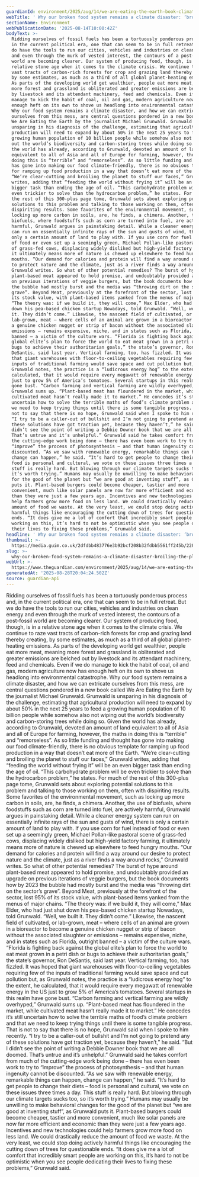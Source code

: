```yaml
---
guardianId: environment/2025/aug/14/we-are-eating-the-earth-book-climate
webTitle: ' Why our broken food system remains a climate disaster: ‘broiling the planet to stuff our faces’'
sectionName: Environment
webPublicationDate: '2025-08-14T10:00:42Z'
bodyText: >-
  Ridding ourselves of fossil fuels has been a tortuously ponderous process and,
  in the current political era, one that can seem to be in full retreat. But we
  do have the tools to run our cities, vehicles and industries on clean energy
  and even through the murk of vested interest, the contours of a post-fossil
  world are becoming clearer. Our system of producing food, though, is in a
  relative stone age when it comes to the climate crisis. We continue to raze
  vast tracts of carbon-rich forests for crop and grazing land thereby creating,
  by some estimates, as much as a third of all global planet-heating emissions.
  As parts of the developing world get wealthier, people eat more meat, meaning
  more forest and grassland is obliterated and greater emissions are belched out
  by livestock and its attendant machinery, feed and chemicals. Even if we do
  manage to kick the habit of coal, oil and gas, modern agriculture now has
  enough heft on its own to shove us headlong into environmental catastrophe.
  Why our food system remains a climate disaster, and how we can extricate
  ourselves from this mess, are central questions pondered in a new book called
  We Are Eating the Earth by the journalist Michael Grunwald. Grunwald is
  unsparing in his diagnosis of the challenge, estimating that agricultural
  production will need to expand by about 50% in the next 25 years to feed a
  growing human population of 10 billion people while somehow also not wiping
  out the world’s biodiversity and carbon-storing trees while doing so. Given
  the world has already, according to Grunwald, devoted an amount of land
  equivalent to all of Asia and all of Europe for farming, however, the maths in
  doing this is “terrible” and “remorseless”. As so little funding and thought
  has gone into making our food climate-friendly, there is no obvious template
  for ramping up food production in a way that doesn’t eat more of the Earth.
  “We’re clear-cutting and broiling the planet to stuff our faces,” Grunwald
  writes, adding that “feeding the world without frying it” will be an even
  bigger task than ending the age of oil. “This carbohydrate problem will be
  even trickier to solve than the hydrocarbon problem,” he states. For much of
  the rest of this 300-plus page tome, Grunwald sets about exploring potential
  solutions to this problem and talking to those working on them, often with
  dispiriting results. Some favorites of the environmental movement, such as
  locking up more carbon in soils, are, he finds, a chimera. Another, the use of
  biofuels, where foodstuffs such as corn are turned into fuel, are actively
  harmful, Grunwald argues in painstaking detail. While a cleaner energy system
  can run on essentially infinite rays of the sun and gusts of wind, there is
  only a certain amount of land to play with. If you use corn for fuel instead
  of food or even set up a seemingly green, Michael Pollan-like pastoral scene
  of grass-fed cows, displacing widely disliked but high-yield factory farming,
  it ultimately means more of nature is chewed up elsewhere to feed hungry
  mouths. “Our demand for calories and protein will find a way around our desire
  to protect nature and the climate, just as a river finds a way around rocks,”
  Grunwald writes. So what of other potential remedies? The burst of hype around
  plant-based meat appeared to hold promise, and undoubtably provided an upgrade
  on previous iterations of veggie burgers, but the book documents how by 2023
  the bubble had mostly burst and the media was “throwing dirt on the sector’s
  grave”. Beyond Meat, previously at the forefront of the sector, lost 95% of
  its stock value, with plant-based items yanked from the menus of major chains.
  “The theory was: if we build it, they will come,” Max Elder, who had just shut
  down his pea-based chicken startup Nowadays, told Grunwald. “Well, we built
  it. They didn’t come.” Likewise, the nascent field of cultivated, or
  lab-grown, meat – where cells of an animal are grown in a bioreactor to become
  a genuine chicken nugget or strip of bacon without the associated slaughter or
  emissions – remains expensive, niche, and in states such as Florida, outright
  banned – a victim of the culture wars. “Florida is fighting back against the
  global elite’s plan to force the world to eat meat grown in a petri dish or
  bugs to achieve their authoritarian goals,” the state’s governor, Ron
  DeSantis, said last year. Vertical farming, too, has fizzled. It was hoped
  that giant warehouses with floor-to-ceiling vegetables requiring few of the
  inputs of traditional farming would save space and cut pollution but, as
  Grunwald notes, the practice is a “ludicrous energy hog” to the extent, he
  calculated, that it would require every megawatt of renewable energy in the US
  just to grow 5% of America’s tomatoes. Several startups in this realm have
  gone bust. “Carbon farming and vertical farming are wildly overhyped,”
  Grunwald sums up. “Plant-based meat has floundered in the market, while
  cultivated meat hasn’t really made it to market.” He concedes it’s still
  uncertain how to solve the terrible maths of food’s climate problem and that
  we need to keep trying things until there is some tangible progress. That is
  not to say that there is no hope, Grunwald said when I spoke to him recently.
  “I try to be a caller-out of bullshit and I’m not going to pretend any of
  these solutions have got traction yet, because they haven’t,” he said. “But I
  didn’t see the point of writing a Debbie Downer book that we are all doomed.
  That’s untrue and it’s unhelpful.” Grunwald said he takes comfort from much of
  the cutting-edge work being done – there has even been work to try to
  “improve” the process of photosynthesis – and that human ingenuity cannot be
  discounted. “As we saw with renewable energy, remarkable things can happen,
  change can happen,” he said. “It’s hard to get people to change their diets –
  food is personal and cultural, we vote on these issues three times a day. This
  stuff is really hard. But blowing through our climate targets sucks too, so
  it’s worth trying.” Humans may usually be unwilling to make behavioral changes
  for the good of the planet but “we are good at inventing stuff”, as Grunwald
  puts it. Plant-based burgers could become cheaper, tastier and more
  convenient, much like solar panels are now far more efficient and economic
  than they were just a few years ago. Incentives and new technologies could
  help farmers grow more food on less land. We could drastically reduce the
  amount of food we waste. At the very least, we could stop doing actively
  harmful things like encouraging the cutting down of trees for questionable
  ends. “It does give me a lot of comfort that incredibly smart people are
  working on this, it’s hard to not be optimistic when you see people dedicating
  their lives to fixing these problems,” Grunwald said.
headline: ' Why our broken food system remains a climate disaster: ‘broiling the planet to stuff our faces’'
thumbnail: >-
  https://media.guim.co.uk/2dfdbb483776e3b92bcf208b32fdbb5561ff245b/228_0_4279_3424/500.jpg
slug: >-
  why-our-broken-food-system-remains-a-climate-disaster-broiling-the-planet-to-stuff-our-faces
webUrl: >-
  https://www.theguardian.com/environment/2025/aug/14/we-are-eating-the-earth-book-climate
generatedAt: '2025-08-28T20:04:24.502Z'
source: guardian-api
---
```

Ridding ourselves of fossil fuels has been a tortuously ponderous process and, in the current political era, one that can seem to be in full retreat. But we do have the tools to run our cities, vehicles and industries on clean energy and even through the murk of vested interest, the contours of a post-fossil world are becoming clearer. Our system of producing food, though, is in a relative stone age when it comes to the climate crisis. We continue to raze vast tracts of carbon-rich forests for crop and grazing land thereby creating, by some estimates, as much as a third of all global planet-heating emissions. As parts of the developing world get wealthier, people eat more meat, meaning more forest and grassland is obliterated and greater emissions are belched out by livestock and its attendant machinery, feed and chemicals. Even if we do manage to kick the habit of coal, oil and gas, modern agriculture now has enough heft on its own to shove us headlong into environmental catastrophe. Why our food system remains a climate disaster, and how we can extricate ourselves from this mess, are central questions pondered in a new book called We Are Eating the Earth by the journalist Michael Grunwald. Grunwald is unsparing in his diagnosis of the challenge, estimating that agricultural production will need to expand by about 50% in the next 25 years to feed a growing human population of 10 billion people while somehow also not wiping out the world’s biodiversity and carbon-storing trees while doing so. Given the world has already, according to Grunwald, devoted an amount of land equivalent to all of Asia and all of Europe for farming, however, the maths in doing this is “terrible” and “remorseless”. As so little funding and thought has gone into making our food climate-friendly, there is no obvious template for ramping up food production in a way that doesn’t eat more of the Earth. “We’re clear-cutting and broiling the planet to stuff our faces,” Grunwald writes, adding that “feeding the world without frying it” will be an even bigger task than ending the age of oil. “This carbohydrate problem will be even trickier to solve than the hydrocarbon problem,” he states. For much of the rest of this 300-plus page tome, Grunwald sets about exploring potential solutions to this problem and talking to those working on them, often with dispiriting results. Some favorites of the environmental movement, such as locking up more carbon in soils, are, he finds, a chimera. Another, the use of biofuels, where foodstuffs such as corn are turned into fuel, are actively harmful, Grunwald argues in painstaking detail. While a cleaner energy system can run on essentially infinite rays of the sun and gusts of wind, there is only a certain amount of land to play with. If you use corn for fuel instead of food or even set up a seemingly green, Michael Pollan-like pastoral scene of grass-fed cows, displacing widely disliked but high-yield factory farming, it ultimately means more of nature is chewed up elsewhere to feed hungry mouths. “Our demand for calories and protein will find a way around our desire to protect nature and the climate, just as a river finds a way around rocks,” Grunwald writes. So what of other potential remedies? The burst of hype around plant-based meat appeared to hold promise, and undoubtably provided an upgrade on previous iterations of veggie burgers, but the book documents how by 2023 the bubble had mostly burst and the media was “throwing dirt on the sector’s grave”. Beyond Meat, previously at the forefront of the sector, lost 95% of its stock value, with plant-based items yanked from the menus of major chains. “The theory was: if we build it, they will come,” Max Elder, who had just shut down his pea-based chicken startup Nowadays, told Grunwald. “Well, we built it. They didn’t come.” Likewise, the nascent field of cultivated, or lab-grown, meat – where cells of an animal are grown in a bioreactor to become a genuine chicken nugget or strip of bacon without the associated slaughter or emissions – remains expensive, niche, and in states such as Florida, outright banned – a victim of the culture wars. “Florida is fighting back against the global elite’s plan to force the world to eat meat grown in a petri dish or bugs to achieve their authoritarian goals,” the state’s governor, Ron DeSantis, said last year. Vertical farming, too, has fizzled. It was hoped that giant warehouses with floor-to-ceiling vegetables requiring few of the inputs of traditional farming would save space and cut pollution but, as Grunwald notes, the practice is a “ludicrous energy hog” to the extent, he calculated, that it would require every megawatt of renewable energy in the US just to grow 5% of America’s tomatoes. Several startups in this realm have gone bust. “Carbon farming and vertical farming are wildly overhyped,” Grunwald sums up. “Plant-based meat has floundered in the market, while cultivated meat hasn’t really made it to market.” He concedes it’s still uncertain how to solve the terrible maths of food’s climate problem and that we need to keep trying things until there is some tangible progress. That is not to say that there is no hope, Grunwald said when I spoke to him recently. “I try to be a caller-out of bullshit and I’m not going to pretend any of these solutions have got traction yet, because they haven’t,” he said. “But I didn’t see the point of writing a Debbie Downer book that we are all doomed. That’s untrue and it’s unhelpful.” Grunwald said he takes comfort from much of the cutting-edge work being done – there has even been work to try to “improve” the process of photosynthesis – and that human ingenuity cannot be discounted. “As we saw with renewable energy, remarkable things can happen, change can happen,” he said. “It’s hard to get people to change their diets – food is personal and cultural, we vote on these issues three times a day. This stuff is really hard. But blowing through our climate targets sucks too, so it’s worth trying.” Humans may usually be unwilling to make behavioral changes for the good of the planet but “we are good at inventing stuff”, as Grunwald puts it. Plant-based burgers could become cheaper, tastier and more convenient, much like solar panels are now far more efficient and economic than they were just a few years ago. Incentives and new technologies could help farmers grow more food on less land. We could drastically reduce the amount of food we waste. At the very least, we could stop doing actively harmful things like encouraging the cutting down of trees for questionable ends. “It does give me a lot of comfort that incredibly smart people are working on this, it’s hard to not be optimistic when you see people dedicating their lives to fixing these problems,” Grunwald said.
